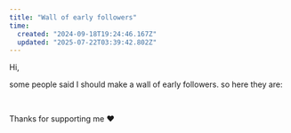```yaml
---
title: "Wall of early followers"
time:
  created: "2024-09-18T19:24:46.167Z"
  updated: "2025-07-22T03:39:42.802Z"
---
```


Hi,

some people said I should make a wall of early followers. so here they are:

<br/>
<WallOfNames/>

Thanks for supporting me ❤️
